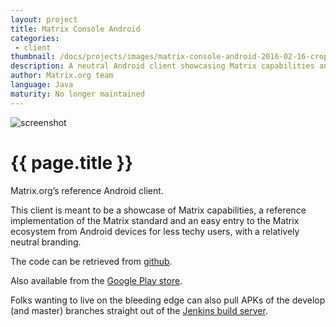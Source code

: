 ```yaml
---
layout: project
title: Matrix Console Android
categories: 
 - client
thumbnail: /docs/projects/images/matrix-console-android-2016-02-16-cropped.png
description: A neutral Android client showcasing Matrix capabilities and implementation.
author: Matrix.org team
language: Java
maturity: No longer maintained
---
```


![screenshot](/docs/projects/images/matrix-console-android-2016-02-16-large.png "{{ page.title }}")

# {{ page.title }}
Matrix.org’s reference Android client.

This client is meant to be a showcase of Matrix capabilities, a reference implementation of the Matrix standard and an easy entry to the Matrix ecosystem from Android devices for less techy users,  with a relatively neutral branding.

The code can be retrieved from [github](https://github.com/matrix-org/matrix-android-console).

Also available from the [Google Play store](https://play.google.com/store/apps/details?id=org.matrix.androidsdk.alpha).

Folks wanting to live on the bleeding edge can also pull APKs of the develop (and master) branches straight out of the [Jenkins build server](https://matrix.org/jenkins/job/AndroidConsoleDevelop/).
